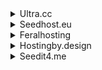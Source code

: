 <details><summary>Ultra.cc</summary>

- Host: `https://<username>.<hostname>.usbx.me/qbittorrent`
- TLS: Enabled
- Username: `<username>`
- Password: `<password>`
- Basic Auth: Disabled

</details>

<details><summary>Seedhost.eu</summary>

- Host: `https://<hostname>.seedhost.eu/qbittorrent/`
- TLS: Enabled
- Username: `<username>`
- Password: `<password>`
- Basic Auth: Disabled

</details>

<details><summary>Feralhosting</summary>

- Host `http://<username>.argus.feralhosting.com:<port>`
- TLS: Disabled
- Username: `<username>`
- Password: `<password>`
- Basic Auth: Disabled

</details>

<details><summary>Hostingby.design</summary>

- Host `https://<hostname>.itsby.design/qbittorrent`
- TLS: Enabled
- Username: `<username>`
- Password: `<password>`
- Basic Auth: Enabled
- Username: `<username>`
- Password: `<password>`

</details>

<details><summary>Seedit4.me</summary>

- Host `localhost:9148`
- TLS: Disabled
- Username: `seedit4me`
- Password: `<your slot password>`
- Basic Auth: Disabled

</details>